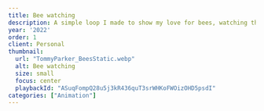 ```yaml
---
title: Bee watching
description: A simple loop I made to show my love for bees, watching them clamber all over the poppies, and spending time in the garden. Made in After Effects.
year: '2022'
order: 1
client: Personal
thumbnail:
  url: "TommyParker_BeesStatic.webp"
  alt: Bee watching
  size: small
  focus: center
  playbackId: "ASuqFompQ28u5j3kR436quT3srWHKoFWOizOHD5psdI"
categories: ["Animation"]
---
```


<ProjectVideo
  playbackId="yVM4TTqs1hfiVuztG015Lw3qTOAVWQAcZgiQYEJVqToY"
  aspectRatio="3/1"
  className="video-container aspect-[3/1]"
/>
